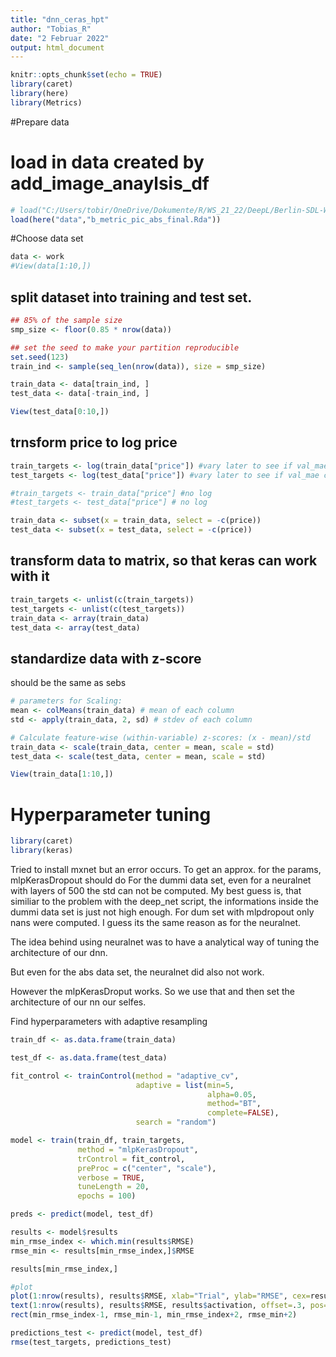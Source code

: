 ```yaml
---
title: "dnn_ceras_hpt"
author: "Tobias_R"
date: "2 Februar 2022"
output: html_document
---
```


```r
knitr::opts_chunk$set(echo = TRUE)
library(caret)
library(here)
library(Metrics)
```

#Prepare data

# load in data created by add_image_anaylsis_df
```r
# load("C:/Users/tobir/OneDrive/Dokumente/R/WS_21_22/DeepL/Berlin-SDL-WS2122/data/image_an_mvars_df.Rda")
load(here("data","b_metric_pic_abs_final.Rda"))
```

#Choose data set
```r
data <- work
#View(data[1:10,])
```


## split dataset into training and test set.

```r
## 85% of the sample size
smp_size <- floor(0.85 * nrow(data))

## set the seed to make your partition reproducible
set.seed(123)
train_ind <- sample(seq_len(nrow(data)), size = smp_size)

train_data <- data[train_ind, ]
test_data <- data[-train_ind, ]
```

```r
View(test_data[0:10,])
```


## trnsform price to log price
```r
train_targets <- log(train_data["price"]) #vary later to see if val_mae changes
test_targets <- log(test_data["price"]) #vary later to see if val_mae changes

#train_targets <- train_data["price"] #no log
#test_targets <- test_data["price"] # no log

train_data <- subset(x = train_data, select = -c(price))
test_data <- subset(x = test_data, select = -c(price))
```

## transform data to matrix, so that keras can work with it
```r
train_targets <- unlist(c(train_targets))
test_targets <- unlist(c(test_targets))
train_data <- array(train_data)
test_data <- array(test_data)
```

## standardize data with z-score
should be the same as sebs
```r
# parameters for Scaling:
mean <- colMeans(train_data) # mean of each column
std <- apply(train_data, 2, sd) # stdev of each column

# Calculate feature-wise (within-variable) z-scores: (x - mean)/std
train_data <- scale(train_data, center = mean, scale = std)
test_data <- scale(test_data, center = mean, scale = std)
```

```r
View(train_data[1:10,])
```





# Hyperparameter tuning

```r
library(caret)
library(keras)
```


Tried to install mxnet but an error occurs. 
To get an approx. for the params, mlpKerasDropout should do
For the dummi data set, even for a neuralnet with layers of 500 the std can not be computed. My best guess is, that similiar to the problem with the deep_net script, the informations inside the dummi data set is just not high enough. For dum set with mlpdropout only nans were computed. I guess its the same reason as for the neuralnet. 

The idea behind using neuralnet was to have a analytical way of tuning the architecture of our dnn.

But even for the abs data set, the neuralnet did also not work. 

However the mlpKerasDroput works. So we use that and then set the architecture of our nn our selfes.

Find hyperparameters with adaptive resampling
```r
train_df <- as.data.frame(train_data)

test_df <- as.data.frame(test_data)

fit_control <- trainControl(method = "adaptive_cv", 
                            adaptive = list(min=5, 
                                            alpha=0.05, 
                                            method="BT", 
                                            complete=FALSE),
                            search = "random")

model <- train(train_df, train_targets, 
               method = "mlpKerasDropout", 
               trControl = fit_control,
               preProc = c("center", "scale"),
               verbose = TRUE,
               tuneLength = 20,
               epochs = 100)

preds <- predict(model, test_df)
```

```r
results <- model$results
min_rmse_index <- which.min(results$RMSE)
rmse_min <- results[min_rmse_index,]$RMSE
```


```r
results[min_rmse_index,]
```


```r
#plot 
plot(1:nrow(results), results$RMSE, xlab="Trial", ylab="RMSE", cex=results$size / max(results$size), col="red", ylim=c(1, 30))
text(1:nrow(results), results$RMSE, results$activation, offset=.3, pos=3, cex=0.8)
rect(min_rmse_index-1, rmse_min-1, min_rmse_index+2, rmse_min+2)
```

```r
predictions_test <- predict(model, test_df)
rmse(test_targets, predictions_test)

```

